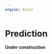 ```yaml
---
engine: knitr
---
```


# Prediction {#sec-predictingpythons}

**Under construction**

<!-- **Required material** -->

<!-- - Read *Python for Data Analysis*, Chapter 13, [@pythonfordataanalysis] -->
<!--   - This chapter provides worked examples of data analysis in Python. -->

<!-- **Key concepts and skills** -->

<!-- -  -->

<!-- **Key packages and functions** -->

<!-- - `tidymodels` [@citeTidymodels] -->
<!--   - `parsnip` [@parsnip] -->
<!--     - `fit()` -->
<!--     - `linear_reg()` -->
<!--     - `set_engine()` -->
<!--   - `recipes` [@recipes] -->
<!--     - `recipe()` -->
<!--   - `rsample` [@rsample] -->
<!--     - `initial_split()` -->
<!--     - `testing()` -->
<!--     - `training()` -->
<!--     - `vfold_cv()` -->
<!--   - `tune` [@tune]     -->
<!--     - `collect_metrics()` -->
<!--     - `collect_predictions()` -->
<!--     - `conf_mat_resampled()` -->
<!--     - `fit_resamples()` -->
<!--   - `yarkdstick` [@yardstick]     -->
<!--     - `conf_mat()` -->
<!-- - `poissonreg` [@poissonreg] -->
<!--   - `poisson_reg()` -->
<!-- - `tidymodels` [@citeTidymodels] -->
<!--   - `parsnip` [@parsnip] -->
<!--     - `fit()` -->
<!--     - `linear_reg()` -->
<!--     - `logistic_reg()` -->
<!--     - `poisson_reg()` -->
<!--     - `set_engine()` -->
<!--   - `recipes` [@recipes] -->
<!--     - `recipe()` -->
<!--   - `rsample` [@rsample] -->
<!--     - `initial_split()` -->
<!--     - `testing()` -->
<!--     - `training()` -->
<!--     - `vfold_cv()` -->
<!--   - `tune` [@tune]     -->
<!--     - `collect_metrics()` -->
<!--     - `collect_predictions()` -->
<!--     - `conf_mat_resampled()` -->
<!--     - `fit_resamples()` -->
<!--   - `yarkdstick` [@yardstick]     -->
<!--     - `conf_mat()` -->


<!-- ## Introduction -->

<!-- As discussed in @sec-its-just-a-linear-model, models tend to be  -->

<!-- ## Prediction with `tidymodels` -->

<!-- Linear models -->

<!-- When we are focused on prediction, we will often want to fit many models. One way to do this is to copy and paste code many times. This is okay, and it is the way that most people get started but it is prone to making errors that are hard to find. A better approach will:  -->

<!-- 1) scale more easily;  -->
<!-- 2) enable us to think carefully about over-fitting; and  -->
<!-- 3) add model evaluation. -->

<!-- The use of `tidymodels` [@citeTidymodels] satisfies these criteria by providing a coherent grammar that allows us to easily fit a variety of models. Like the `tidyverse`, it is a package of packages. -->

<!-- By way of illustration, we want to estimate the following model for the simulated running data: -->

<!-- $$ -->
<!-- \begin{aligned} -->
<!-- y_i | \mu_i &\sim \mbox{Normal}(\mu_i, \sigma) \\ -->
<!-- \mu_i &= \beta_0 +\beta_1x_i -->
<!-- \end{aligned} -->
<!-- $$ -->
<!-- where $y_i$ refers to the marathon time of some individual $i$ and $x_i$ refers to their five-kilometer time. Here we say that the marathon time of some individual $i$ is normally distributed with a mean of $\mu$ and a standard deviation of $\sigma$, where the mean depends on two parameters $\beta_0$ and $\beta_1$ and their five-kilometer time. Here "~" means "is distributed as". We use this slightly different notation from earlier to be more explicit about the distributions being used, but this model is equivalent to $y_i=\beta_0+\beta_1 x_i + \epsilon_i$, where $\epsilon$ is normally distributed. -->

<!-- As we are focused on prediction, we are worried about over-fitting our data, which would limit our ability to make claims about other datasets. One way to partially address this is to split our dataset in two using `initial_split()`.  -->

<!-- ```{r} -->
<!-- #| message: false -->
<!-- #| warning: false -->

<!-- library(tidymodels) -->

<!-- set.seed(853) -->

<!-- sim_run_data_split <- -->
<!--   initial_split( -->
<!--     data = sim_run_data, -->
<!--     prop = 0.80 -->
<!--   ) -->

<!-- sim_run_data_split -->
<!-- ``` -->

<!-- Having split the data, we then create training and test datasets with `training()` and `testing()`. -->

<!-- ```{r} -->
<!-- sim_run_data_train <- training(sim_run_data_split) -->

<!-- sim_run_data_test <- testing(sim_run_data_split) -->
<!-- ``` -->

<!-- We have placed 80 per cent of our dataset into the training dataset. We will use that to estimate the parameters of our model. We have kept the remaining 20 per cent of it back, and we will use that to evaluate our model. Why might we do this? Our concern is the bias-variance trade-off, which haunts all aspects of modelling. We are concerned that our results may be too particular to the dataset that we have, such that they are not applicable to other datasets. To take an extreme example, consider a dataset with ten observations. We could come up with a model that perfectly hits those observations. But when we took that model to other datasets, even those generated by the same underlying process, it would not be accurate. -->

<!-- One way to deal with this concern is to split the data in this way. We use the training data to inform our estimates of the coefficients, and then using the test data, to evaluate the model. A model that too closely matched the data in the training data would not do well in the test data, because it would be too specific to the training data. The use of this test-training split enables us the opportunity to build an appropriate model. -->

<!-- It is more difficult to do this separation appropriately than one might initially think. We want to avoid the situation where aspects of the test dataset are present in the training dataset because this inappropriately telegraphs what is about to happen. This is called data leakage. But if we consider data cleaning and preparation, which likely involves the entire dataset, it may be that some features of each are influencing each other. @kapoornarayanan2022 find extensive data leakage in applications of machine learning that could invalidate much research. -->

<!-- :::{.callout-note} -->
<!-- ## Shoulders of giants -->

<!-- Dr Daniela Witten is the Dorothy Gilford Endowed Chair of Mathematical Statistics and Professor of Statistics & Biostatistics at the University of Washington. After taking a PhD in Statistics from Stanford University in 2010, she joined the University of Washington as an assistant professor. She was promoted to full professor in 2018. One active area of her research is double-dipping which is focused on the effect of sample splitting [@selectiveinference]. She is an author of the influential @islr. Witten was appointed a Fellow of the American Statistical Association in 2020 and awarded the COPSS Presidents' Award in 2022. -->
<!-- ::: -->

<!-- To use `tidymodels` we first specify that we are interested in linear regression with `linear_reg()`. We then specify the type of linear regression, in this case multiple linear regression, with `set_engine()`. Finally, we specify the model with `fit()`. While this requires considerably more infrastructure than the base R approach detailed above, the advantage of this approach is that it can be used to fit many models; we have created a model factory, as it were.  -->

<!-- ```{r} -->
<!-- sim_run_data_first_model_tidymodels <- -->
<!--   linear_reg() |> -->
<!--   set_engine(engine = "lm") |> -->
<!--   fit( -->
<!--     marathon_time ~ five_km_time + was_raining, -->
<!--     data = sim_run_data_train -->
<!--   ) -->
<!-- ``` -->

<!-- The estimated coefficients are summarized in the first column of @tbl-modelsummarybayesbetter. For instance, we find that on average in our dataset, five-kilometer run times that are one minute longer are associated with marathon times that are about 8 minutes longer. -->

<!-- Logistic regression -->

<!-- We can also use `tidymodels` for logistic regression problems. To accomplish this, we first need to change the class of our dependent variable into a factor because this is required for classification models. -->

<!-- ```{r} -->
<!-- #| message: false -->
<!-- #| warning: false -->

<!-- set.seed(853) -->

<!-- library(tidymodels) -->

<!-- week_or_weekday <- -->
<!--   week_or_weekday |> -->
<!--   mutate(is_weekday = as_factor(is_weekday)) -->

<!-- week_or_weekday_split <- initial_split(week_or_weekday, prop = 0.80) -->
<!-- week_or_weekday_train <- training(week_or_weekday_split) -->
<!-- week_or_weekday_test <- testing(week_or_weekday_split) -->

<!-- week_or_weekday_tidymodels <- -->
<!--   logistic_reg(mode = "classification") |> -->
<!--   set_engine("glm") |> -->
<!--   fit( -->
<!--     is_weekday ~ number_of_cars, -->
<!--     data = week_or_weekday_train -->
<!--   ) -->
<!-- ``` -->

<!-- As before, we can make a graph of the actual results compared with our estimates. But one nice aspect of this is that we could use our test dataset to evaluate our model's forecasting ability more thoroughly, for instance through a confusion matrix, which specifies the count of each prediction by what the truth was. We find that the model does well on the held-out dataset. There were 90 observations where the model predicted it was a weekday, and it was actually a weekday, and 95 where the model predicted it was a weekend, and it was a weekend. It was wrong for 15 observations, and these were split across seven where it forecast a weekday, but it was a weekend, and eight where it was the opposite case.^[STUDENTS PROBABLY WON'T UNDERSTAND THAT IMPICIT IN THE PREDICTED LABEL IS AN OPERATING THRESHOLD, I WOULD HAVE AT LEAST ONE SENTENCE EXPLAINING THAT THIS IS A BUILT IN ASSUMPION IN THE PREDICT() METHOD THAT CAN BE ADJUSTED AND ADJUSTING THIS WILL IMPACT SENSITIVITY VS PRECISION WHICH CAN BE DISCUSSED LATER] -->

<!-- ```{r} -->
<!-- week_or_weekday_tidymodels |> -->
<!--   predict(new_data = week_or_weekday_test) |> -->
<!--   cbind(week_or_weekday_test) |> -->
<!--   conf_mat(truth = is_weekday, estimate = .pred_class) -->
<!-- ``` -->



<!-- One approach is to use `tidymodels` to build a prediction-focused logistic regression model in the same way as before i.e. a validation set approach [@islr, p. 176]. In this case, the probability will be that of voting for Biden. -->

<!-- ```{r} -->
<!-- set.seed(853) -->

<!-- ces2020_split <- initial_split(ces2020, prop = 0.80) -->
<!-- ces2020_train <- training(ces2020_split) -->
<!-- ces2020_test <- testing(ces2020_split) -->

<!-- ces_tidymodels <- -->
<!--   logistic_reg(mode = "classification") |> -->
<!--   set_engine("glm") |> -->
<!--   fit( -->
<!--     voted_for ~ gender + education, -->
<!--     data = ces2020_train -->
<!--   ) -->

<!-- ces_tidymodels -->
<!-- ``` -->

<!-- And then evaluate it on the test set. It appears as though the model is having difficulty identifying Trump supporters. -->

<!-- ```{r} -->
<!-- ces_tidymodels |> -->
<!--   predict(new_data = ces2020_test) |> -->
<!--   cbind(ces2020_test) |> -->
<!--   conf_mat(truth = voted_for, estimate = .pred_class) -->
<!-- ``` -->

<!-- When we introduced `tidymodels`, we discussed the importance of randomly constructing training and test sets. We use the training dataset to estimate parameters, and then evaluate the model on the test set. It is natural to ask why we should be subject to the whims of randomness and whether we are making the most of our data. For instance, what if a good model is poorly evaluated because of some random inclusion in the test set? Further, what if we do not have a large test set? -->

<!-- One commonly used resampling method that goes some way to addressing this is $k$-fold cross-validation. In this approach we create $k$ different samples, or "folds", from the dataset without replacement. We then fit the model to the first $k-1$ folds, and evaluate it on the last fold. We do this $k$ times, once for every fold, such that every observation will be used for training $k-1$ times and for testing once. The $k$-fold cross-validation estimate is then the average mean squared error [@islr, p. 181]. For instance, `vfold_cv()` from `tidymodels` can be used to create, say, 10 folds. -->

<!-- ```{r} -->
<!-- set.seed(853) -->

<!-- ces2020_10_folds <- vfold_cv(ces2020, v = 10) -->
<!-- ``` -->

<!-- The model can then be fit across the different combinations of folds with `fit_resamples()`. In this case, the model will be fit 10 times. -->

<!-- ```{r} -->
<!-- ces2020_cross_validation <- -->
<!--   fit_resamples( -->
<!--     object = logistic_reg(mode = "classification") |> set_engine("glm"), -->
<!--     preprocessor = recipe( -->
<!--       voted_for ~ gender + education, -->
<!--       data = ces2020 -->
<!--     ), -->
<!--     resamples = ces2020_10_folds, -->
<!--     metrics = metric_set(accuracy, sens, spec), -->
<!--     control = control_resamples(save_pred = TRUE) -->
<!--   ) -->
<!-- ``` -->

<!-- We might be interested to understand the performance of our model and we can use `collect_metrics()` to aggregate them across the folds (@tbl-metricsvoters-1). These types of details would typically be mentioned in passing in the main content of the paper, but included in great detail in an appendix. The average accuracy of our model across the folds is 0.61, while the average sensitivity is 0.19 and the average specificity is 0.90. -->

<!-- ```{r} -->
<!-- #| label: tbl-metricsvoters -->
<!-- #| tbl-cap: "Average metrics across the 10 folds of a logistic regression to forecast voter preference" -->
<!-- #| layout-ncol: 2 -->
<!-- #| tbl-subcap: ["Key performance metrics", "Confusion matrix"] -->

<!-- collect_metrics(ces2020_cross_validation) |> -->
<!--   select(.metric, mean) |> -->
<!--   knitr::kable( -->
<!--     col.names = c( -->
<!--       "Metric", -->
<!--       "Mean" -->
<!--     ), -->
<!--     digits = 2, -->
<!--     format.args = list(big.mark = ",") -->
<!--   ) -->

<!-- conf_mat_resampled(ces2020_cross_validation) |> -->
<!--   mutate(Proportion = Freq / sum(Freq)) |> -->
<!--   knitr::kable( -->
<!--     digits = 2, -->
<!--     format.args = list(big.mark = ",") -->
<!--   ) -->
<!-- ``` -->

<!-- What does this mean? Accuracy is the proportion of observations that were correctly classified. The result of 0.61 suggests the model is doing better than a coin toss, but not much more. Sensitivity is the proportion of true observations that are identified as true [@islr, p. 145]. In this case that would mean the model predicted a respondent voted for Trump and they did. Specificity is the proportion of false observations that are identified as false [@islr, p. 145]. In this case it is the proportion of voters that voted for Biden, that were predicted to vote for Biden. This confirms our initial thought that model is having trouble identifying Trump supporters. -->

<!-- We can see this in more detail by looking at the confusion matrix (@tbl-metricsvoters-2). When used with resampling approaches, such as cross-validation, the confusion matrix is computed for each fold and then averaged. The model is predicting Biden much more than we might expect from our knowledge of how close the 2020 election was. It suggests that our model may need additional variables to do a better job. -->

<!-- Finally, it may be the case that we are interested in individual-level results, and we can add these to our dataset with `collect_predictions()`. -->

<!-- ```{r} -->
<!-- ces2020_with_predictions <- -->
<!--   cbind( -->
<!--     ces2020, -->
<!--     collect_predictions(ces2020_cross_validation) |> -->
<!--       arrange(.row) |> -->
<!--       select(.pred_class) -->
<!--   ) |> -->
<!--   as_tibble() -->
<!-- ``` -->

<!-- For instance, we can see that model is essentially predicting support for Biden for all individuals apart from males with no high school, high school graduates, or 2 years of college (@tbl-omgthismodelishorriblelol). -->

<!-- ```{r} -->
<!-- #| label: tbl-omgthismodelishorriblelol -->
<!-- #| tbl-cap: "The model is forecasting support for Biden for all females, and for many males, regardless of education" -->

<!-- ces2020_with_predictions |> -->
<!--   group_by(gender, education, voted_for) |> -->
<!--   count(.pred_class) |> -->
<!--   knitr::kable( -->
<!--     col.names = c( -->
<!--       "Gender", -->
<!--       "Education", -->
<!--       "Voted for", -->
<!--       "Predicted vote", -->
<!--       "Number" -->
<!--     ), -->
<!--     digits = 0, -->
<!--     format.args = list(big.mark = ",") -->
<!--   ) -->
<!-- ``` -->


<!-- If we were interested in prediction, then we could use `tidymodels` to estimate Poisson models with `poissonreg` [@poissonreg] (@tbl-modelsummarypoisson). -->

<!-- ```{r} -->
<!-- library(poissonreg) -->

<!-- set.seed(853) -->

<!-- count_of_A_split <- -->
<!--   initial_split(count_of_A, prop = 0.80) -->
<!-- count_of_A_train <- training(count_of_A_split) -->
<!-- count_of_A_test <- testing(count_of_A_split) -->

<!-- grades_tidymodels <- -->
<!--   poisson_reg(mode = "regression") |> -->
<!--   set_engine("glm") |> -->
<!--   fit( -->
<!--     number_of_A ~ department, -->
<!--     data = count_of_A_train -->
<!--   ) -->
<!-- ``` -->

<!-- The results of this estimation are in the second column of @tbl-modelsummarypoisson. They are similar to the estimates from `glm()`, but the number of observations is less because of the split. -->

<!-- Finally, w -->


<!-- ## Scikit learn -->

<!-- ## Setup -->

<!-- We will use Python within VSCode, which is a free IDE from Microsoft that you can download [here](https://code.visualstudio.com). You then install the Quarto and Python extensions.  -->

<!-- ## Data -->

<!-- Use parquet. -->

<!-- ## Model -->

<!-- scikit learn -->


<!-- Tensorflow -->


<!-- ## Exercises -->

<!-- ### Scales {.unnumbered} -->

<!-- 1. *(Plan)* -->
<!-- 2. *(Simulate)* -->
<!-- 3. *(Acquire)* -->
<!-- 4. *(Explore)* -->
<!-- 5. *(Communicate)*  -->

<!-- ### Questions {.unnumbered} -->


<!-- ### Tutorial {.unnumbered} -->

